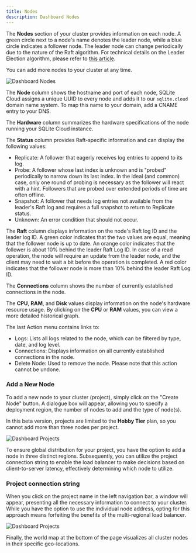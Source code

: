 ```yaml
---
title: Nodes
description: Dashboard Nodes
---
```


The **Nodes** section of your cluster provides information on each node. A green circle next to a node's name denotes the leader node, while a blue circle indicates a follower node. The leader node can change periodically due to the nature of the Raft algorithm. For technical details on the Leader Election algorithm, please refer to [this article](https://towardsdatascience.com/raft-algorithm-explained-a7c856529f40).

You can add more nodes to your cluster at any time.

![Dashboard Nodes](@docs-website-assets/introduction/dashboard_nodes.png)

The **Node** column shows the hostname and port of each node, SQLite Cloud assigns a unique UUID to every node and adds it to our `sqlite.cloud` domain name system. To map this name to your domain, add a CNAME entry to your DNS.

The **Hardware** column summarizes the hardware specifications of the node running your SQLite Cloud instance.

The **Status** column provides Raft-specific information and can display the following values:

* Replicate: A follower that eagerly receives log entries to append to its log.
* Probe: A follower whose last index is unknown and is "probed" periodically to narrow down its last index. In the ideal (and common) case, only one round of probing is necessary as the follower will react with a hint. Followers that are probed over extended periods of time are often offline.
* Snapshot: A follower that needs log entries not available from the leader's Raft log and requires a full snapshot to return to Replicate status.
* Unknown: An error condition that should not occur.

The **Raft** column displays information on the node's Raft log ID and the leader log ID. A green color indicates that the two values are equal, meaning that the follower node is up to date. An orange color indicates that the follower is about 10% behind the leader Raft Log ID. In case of a read operation, the node will require an update from the leader node, and the client may need to wait a bit before the operation is completed. A red color indicates that the follower node is more than 10% behind the leader Raft Log ID.

The **Connections** column shows the number of currently established connections in the node.

The **CPU**, **RAM**, and **Disk** values display information on the node's hardware resource usage. By clicking on the **CPU** or **RAM** values, you can view a more detailed historical graph.

The last Action menu contains links to:

* Logs: Lists all logs related to the node, which can be filtered by type, date, and log level.
* Connections: Displays information on all currently established connections in the node.
* Delete Node: Used to remove the node. Please note that this action cannot be undone.

### Add a New Node

To add a new node to your cluster (project), simply click on the "Create Node" button.
A dialogue box will appear, allowing you to specify a deployment region, the number of nodes to add and the type of node(s).

In this beta version, projects are limited to the **Hobby Tier** plan, so you cannot add more than three nodes per project.

![Dashboard Projects](@docs-website-assets/introduction/dashboard_create_node.png)

To ensure global distribution for your project, you have the option to add a node in three distinct regions. Subsequently, you can utilize the project connection string to enable the load balancer to make decisions based on client-to-server latency, effectively determining which node to utilize.

### Project connection string

When you click on the project name in the left navigation bar, a window will appear, presenting all the necessary information to connect to your cluster. While you have the option to use the individual node address, opting for this approach means forfeiting the benefits of the multi-regional load balancer.

![Dashboard Projects](@docs-website-assets/introduction/dashboard_info_project.png)

Finally, the world map at the bottom of the page visualizes all cluster nodes in their specific geo-locations.